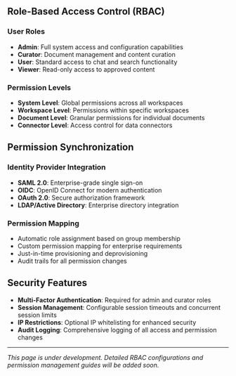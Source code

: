 ## Role-Based Access Control (RBAC)

### User Roles
- **Admin**: Full system access and configuration capabilities
- **Curator**: Document management and content curation
- **User**: Standard access to chat and search functionality
- **Viewer**: Read-only access to approved content

### Permission Levels
- **System Level**: Global permissions across all workspaces
- **Workspace Level**: Permissions within specific workspaces
- **Document Level**: Granular permissions for individual documents
- **Connector Level**: Access control for data connectors

## Permission Synchronization

### Identity Provider Integration
- **SAML 2.0**: Enterprise-grade single sign-on
- **OIDC**: OpenID Connect for modern authentication
- **OAuth 2.0**: Secure authorization framework
- **LDAP/Active Directory**: Enterprise directory integration

### Permission Mapping
- Automatic role assignment based on group membership
- Custom permission mapping for enterprise requirements
- Just-in-time provisioning and deprovisioning
- Audit trails for all permission changes

## Security Features

- **Multi-Factor Authentication**: Required for admin and curator roles
- **Session Management**: Configurable session timeouts and concurrent session limits
- **IP Restrictions**: Optional IP whitelisting for enhanced security
- **Audit Logging**: Comprehensive logging of all access and permission changes

---

*This page is under development. Detailed RBAC configurations and permission management guides will be added soon.* 